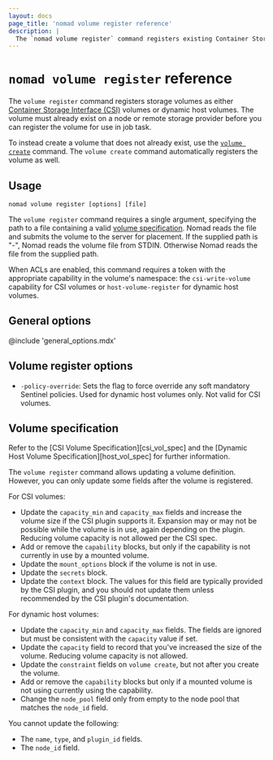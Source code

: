 ```yaml
---
layout: docs
page_title: 'nomad volume register reference'
description: |
  The `nomad volume register` command registers existing Container Storage Interface (CSI) and dynamic host storage volumes.
---
```


# `nomad volume register` reference

The `volume register` command registers storage volumes as either [Container
Storage Interface (CSI)][csi] volumes or dynamic host volumes. The volume must
already exist on a node or remote storage provider before you can register
the volume for use in job task.

To instead create a volume that does not already exist, use the [`volume
create`][] command. The `volume create` command automatically registers the
volume as well.

## Usage

```plaintext
nomad volume register [options] [file]
```

The `volume register` command requires a single argument, specifying the path to
a file containing a valid [volume specification][volume_specification]. Nomad
reads the file and submits the volume to the server for placement. If the
supplied path is "-", Nomad reads the volume file from STDIN. Otherwise Nomad
reads the file from the supplied path.

When ACLs are enabled, this command requires a token with the appropriate
capability in the volume's namespace: the `csi-write-volume` capability for CSI
volumes or `host-volume-register` for dynamic host volumes.

## General options

@include 'general_options.mdx'

## Volume register options

- `-policy-override`: Sets the flag to force override any soft mandatory
  Sentinel policies. Used for dynamic host volumes only. Not valid for CSI
  volumes.

## Volume specification

Refer to the [CSI Volume Specification][csi_vol_spec] and the [Dynamic Host
Volume Specification][host_vol_spec] for further information.

The `volume register` command allows updating a volume definition. However, you
can only update some fields after the volume is registered.

For CSI volumes:

- Update the `capacity_min` and `capacity_max` fields and increase
  the volume size if the CSI plugin supports it. Expansion may or may not be
  possible while the volume is in use, again depending on the plugin.
  Reducing volume capacity is not allowed per the CSI spec.
- Add or remove the `capability` blocks, but only if the capability is
  not currently in use by a mounted volume.
- Update the `mount_options` block if the volume is not in use.
- Update the `secrets` block.
- Update the `context` block. The values for this field are typically provided
  by the CSI plugin, and you should not update them unless recommended by the
  CSI plugin's documentation.

For dynamic host volumes:

- Update the `capacity_min` and `capacity_max` fields. The fields are ignored
  but must be consistent with the `capacity` value if set.
- Update the `capacity` field to record that you've increased the size of the
  volume. Reducing volume capacity is not allowed.
- Update the `constraint` fields on `volume create`, but not after you create the volume.
- Add or remove the `capability` blocks but only if a mounted volume is not
  using currently using the capability.
- Change the `node_pool` field only from empty to the node pool that matches the
  `node_id` field.

You cannot update the following:

- The `name`, `type`, and `plugin_id` fields.
- The `node_id` field.

<!--
Redirection rules are applied server-side, so we can't redirect these sections
that used to be located in this page since they use URL fragments. Creating
these hidden anchors will at least point users to the new page, although not to
the exact section.
-->

<span id="volume-specification-parameters" />
<span id="id" />
<span id="namespace-1" />
<span id="name" />
<span id="type" />
<span id="external_id" />
<span id="plugin_id" />
<span id="capability" />
<span id="access_mode" />
<span id="attachment_mode" />
<span id="mount_options" />
<span id="fs_type" />
<span id="mount_flags" />
<span id="topology_request" />
<span id="secrets" />
<span id="parameters" />
<span id="context" />
<span id="topology_request-parameters" />
<span id="segments" />
<span id="unused-fields" />

[csi]: https://github.com/container-storage-interface/spec
[csi_plugins_internals]: /nomad/docs/concepts/plugins/csi#csi-plugins
[volume_specification]: /nomad/docs/other-specifications/volume
[`volume create`]: /nomad/docs/commands/volume/create
